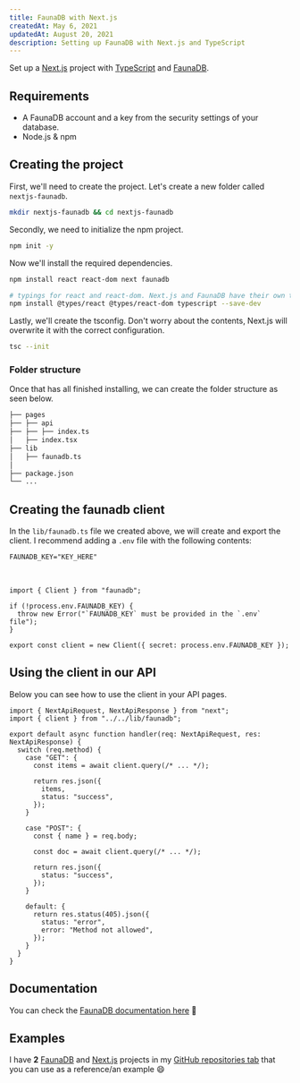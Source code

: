 ```yaml
---
title: FaunaDB with Next.js
createdAt: May 6, 2021
updatedAt: August 20, 2021
description: Setting up FaunaDB with Next.js and TypeScript
---
```


Set up a [Next.js](https://nextjs.org) project with [TypeScript](https://www.typescriptlang.org/) and [FaunaDB](https://faunadb.com).

## Requirements

- A FaunaDB account and a key from the security settings of your database.
- Node.js & npm

## Creating the project

First, we'll need to create the project. Let's create a new folder called `nextjs-faunadb`.

```bash
mkdir nextjs-faunadb && cd nextjs-faunadb
```

Secondly, we need to initialize the npm project.

```bash
npm init -y
```

Now we'll install the required dependencies.

```bash
npm install react react-dom next faunadb

# typings for react and react-dom. Next.js and FaunaDB have their own typings 🎉
npm install @types/react @types/react-dom typescript --save-dev
```

Lastly, we'll create the tsconfig. Don't worry about the contents, Next.js will overwrite it with the correct configuration.

```bash
tsc --init
```

### Folder structure

Once that has all finished installing, we can create the folder structure as seen below.

```txt
├── pages
├── ├── api
├── ├── ├── index.ts
│   ├── index.tsx
├── lib
│   ├── faunadb.ts
│
├── package.json
└── ...
```

## Creating the faunadb client

In the `lib/faunadb.ts` file we created above, we will create and export the client. I recommend adding a `.env` file with the following contents:

```txt title=".env"
FAUNADB_KEY="KEY_HERE"
```

<br />

```tsx title="~/lib/faunadb.ts"
import { Client } from "faunadb";

if (!process.env.FAUNADB_KEY) {
  throw new Error("`FAUNADB_KEY` must be provided in the `.env` file");
}

export const client = new Client({ secret: process.env.FAUNADB_KEY });
```

## Using the client in our API

Below you can see how to use the client in your API pages.

```tsx title="pages/api/index.ts"
import { NextApiRequest, NextApiResponse } from "next";
import { client } from "../../lib/faunadb";

export default async function handler(req: NextApiRequest, res: NextApiResponse) {
  switch (req.method) {
    case "GET": {
      const items = await client.query(/* ... */);

      return res.json({
        items,
        status: "success",
      });
    }

    case "POST": {
      const { name } = req.body;

      const doc = await client.query(/* ... */);

      return res.json({
        status: "success",
      });
    }

    default: {
      return res.status(405).json({
        status: "error",
        error: "Method not allowed",
      });
    }
  }
}
```

## Documentation

You can check the [FaunaDB documentation here](https://docs.fauna.com/) 🚀

## Examples

I have **2** [FaunaDB](https://faunadb.com) and [Next.js](https://nextjs.org) projects in my [GitHub repositories tab](https://github.com/Dev-CasperTheGhost?tab=repositories&q=faunadb) that you can use as a reference/an example 😄
